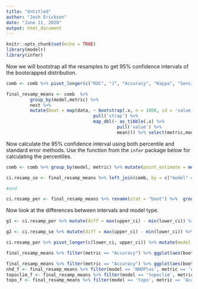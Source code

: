 ```yaml
---
title: "Untitled"
author: "Josh Erickson"
date: "June 11, 2020"
output: html_document
---
```


```r
knitr::opts_chunk$set(echo = TRUE)
library(modelr)
library(infer)
```

Now we will bootstrap all the resamples to get 95%  confidence intervals of the bootsrapped distribution. 


```r

comb <- comb %>% pivot_longer(c("ROC", "J", "Accuracy", "Kappa", "Sensitivity", "Specificity"), names_to = 'metric')

final_resamp_means <- comb  %>% 
         group_by(model,metric) %>% 
         nest %>% 
         mutate(boot = map(data, ~ bootstrap(.x, n = 1000, id = 'value') %>%
                                 pull('strap') %>% 
                                 map_dbl(~ as_tibble(.x) %>% 
                                          pull('value') %>%
                                          mean))) %>% select(metric,model, boot) %>% unnest(boot)


```


Now calculate the 95% confidence interval using both percentile and standard error methods. Use the function from the `infer` package below for calculating the percentiles.


```r

comb <- comb %>% group_by(model, metric) %>% mutate(point_estimate = mean(value))

```

```r

ci.resamp_se <- final_resamp_means %>% left_join(comb, by = c("model" = "model", "metric" = "metric")) %>%  rename(stat = "boot") %>% select(-value) %>% nest() %>% mutate(confidence_intervals = map(data,~ get_confidence_interval(.x, type = "se", point_estimate = .$point_estimate))) %>% select(metric, model, confidence_intervals) %>% unnest(confidence_intervals) 

#and

ci.resamp_per <- final_resamp_means %>% rename(stat = "boot") %>%  group_by(metric, model) %>% nest() %>% mutate(confidence_intervals = map(data,~ get_confidence_interval(.x))) %>% select(metric, model, confidence_intervals) %>% unnest(confidence_intervals) 


```



Now look at the differences between intervals and model type.

```r
g1 <- ci.resamp_per %>% mutate(diff = max(upper_ci) - min(lower_ci)) %>% ggplot() + geom_col(aes(fct_reorder(model, diff, max), diff, fill = model), show.legend = FALSE) + scale_y_continuous(labels = scales::percent_format()) + facet_wrap(~metric) + coord_flip() + labs(x = "Model", y = "Difference in 97.5% to 2.5% (percentiles)", title = "Comparing Bootstrapped Distribution 95% CI (Perc.) of Model Means", subtitle = "80 cluster 10-fold CV")

g2 <- ci.resamp_se %>% mutate(diff = max(upper_ci) - min(lower_ci)) %>% ggplot() + geom_col(aes(fct_reorder(model, diff, max), diff, fill = model), show.legend = FALSE) + scale_y_continuous(labels = scales::percent_format()) + facet_wrap(~metric) + coord_flip() + labs(x = "Model", y = "Difference in  lower and upper Standard Error (95%)", title = "Comparing Bootstrapped Distribution 95% CI (SE) of Model Means", subtitle = "80 cluster 10-fold CV")
```

```r
ci.resamp_per %>% pivot_longer(c(lower_ci, upper_ci)) %>% mutate(model = fct_reorder(model, value, median)) %>% ggplot(aes(model, value)) + geom_point() + geom_errorbar() + facet_wrap(~metric, scales = 'free') 

final_resamp_means %>% filter(metric == "Accuracy") %>% ggplot(aes(boot, color = model)) + geom_density(lwd = 1.5) + geom_rug() + theme_bw() + labs(title = 'Comparing Topography, Topoclimatic and NHDPlus models on Stream Occurrence', subtitle = 'bootstrapped distributions at n = 1000', x = 'Accuracy')

final_resamp_means %>% filter(metric == "Accuracy") %>% ggplot(aes(boot, fill = model)) + geom_histogram(position = 'dodge')
nhd_f <- final_resamp_means %>% filter(model == 'NHDPlus', metric == 'Accuracy')
topoclim_f <- final_resamp_means %>% filter(model == 'topoclim', metric == 'Accuracy')
topo_f <- final_resamp_means %>% filter(model == 'topo', metric == 'Accuracy')
```


